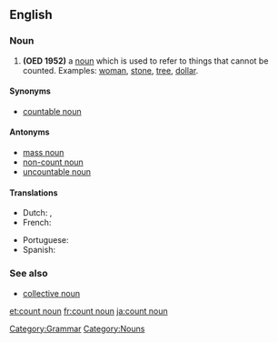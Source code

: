==English==

===Noun===
{{wikipedia}}
{{en-noun|sg=[[count]] [[noun]]}}

# '''(OED 1952)''' a [[noun]] which is used to refer to things that cannot be counted. Examples: [[woman]], [[stone]], [[tree]], [[dollar]].

====Synonyms====
* [[countable noun]]

====Antonyms====
* [[mass noun]]
* [[non-count noun]]
* [[uncountable noun]]

====Translations====
{{trans-top|noun used to refer to things that can be counted}}
* Dutch: {{t|nl|telbaar zelfstandig naamwoord|n}}, {{t|nl|telbaar substantief|n}}
* French: {{t|fr|nom dénombrable|m}}
{{trans-mid}}
* Portuguese: {{t|pt|substantivo contável|m}}
* Spanish: {{t|es|sustantivo contable|m}}
{{trans-bottom}}

===See also===
* [[collective noun]]

[[Category:Grammar]]
[[Category:Nouns]]

[[et:count noun]]
[[fr:count noun]]
[[ja:count noun]]